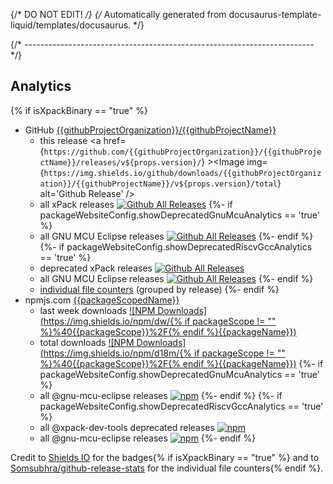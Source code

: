 {/* DO NOT EDIT! */}
{/* Automatically generated from docusaurus-template-liquid/templates/docusaurus. */}


{/* ------------------------------------------------------------------------ */}

## Analytics
{% if isXpackBinary == "true" %}
- GitHub [{{githubProjectOrganization}}/{{githubProjectName}}](https://github.com/{{githubProjectOrganization}}/{{githubProjectName}}/)
  - this release <a href={`https://github.com/{{githubProjectOrganization}}/{{githubProjectName}}/releases/v${props.version}/`} ><Image img={`https://img.shields.io/github/downloads/{{githubProjectOrganization}}/{{githubProjectName}}/v${props.version}/total`} alt='Github Release' /></a>
  - all xPack releases [![Github All Releases](https://img.shields.io/github/downloads/{{githubProjectOrganization}}/{{githubProjectName}}/total)](https://github.com/{{githubProjectOrganization}}/{{githubProjectName}}/releases)
{%- if packageWebsiteConfig.showDeprecatedGnuMcuAnalytics == 'true' %}
  - all GNU MCU Eclipse releases [![Github All Releases](https://img.shields.io/github/downloads/gnu-mcu-eclipse/arm-none-eabi-gcc/total)](https://github.com/gnu-mcu-eclipse/arm-none-eabi-gcc/releases)
{%- endif %}
{%- if packageWebsiteConfig.showDeprecatedRiscvGccAnalytics == 'true' %}
  - deprecated xPack releases [![Github All Releases](https://img.shields.io/github/downloads/xpack-dev-tools/riscv-none-embed-gcc-xpack/total)](https://github.com/xpack-dev-tools/riscv-none-embed-gcc-xpack/releases)
  - all GNU MCU Eclipse releases [![Github All Releases](https://img.shields.io/github/downloads/gnu-mcu-eclipse/riscv-none-gcc/total)](https://github.com/gnu-mcu-eclipse/riscv-none-gcc/releases)
{%- endif %}
  - [individual file counters](https://somsubhra.github.io/github-release-stats/?username={{githubProjectOrganization}}&repository={{githubProjectName}}) (grouped by release)
{%- endif %}
- npmjs.com [{{packageScopedName}}](https://www.npmjs.com/package/{{packageScopedName}})
  - last week downloads [![NPM Downloads](https://img.shields.io/npm/dw/{% if packageScope != "" %}%40{{packageScope}}%2F{% endif %}{{packageName}})](https://www.npmjs.com/package/{{packageScopedName}}/)
  - total downloads [![NPM Downloads](https://img.shields.io/npm/d18m/{% if packageScope != "" %}%40{{packageScope}}%2F{% endif %}{{packageName}})](https://www.npmjs.com/package/{{packageScopedName}}/)
{%- if packageWebsiteConfig.showDeprecatedGnuMcuAnalytics == 'true' %}
  - all @gnu-mcu-eclipse releases [![npm](https://img.shields.io/npm/dt/@gnu-mcu-eclipse/arm-none-eabi-gcc.svg)](https://www.npmjs.com/package/@gnu-mcu-eclipse/arm-none-eabi-gcc/)
{%- endif %}
{%- if packageWebsiteConfig.showDeprecatedRiscvGccAnalytics == 'true' %}
  - all @xpack-dev-tools deprecated releases [![npm](https://img.shields.io/npm/dt/@xpack-dev-tools/riscv-none-embed-gcc.svg)](https://www.npmjs.com/package/@xpack-dev-tools/riscv-none-embed-gcc/)
  - all @gnu-mcu-eclipse releases [![npm](https://img.shields.io/npm/dt/@gnu-mcu-eclipse/riscv-none-gcc.svg)](https://www.npmjs.com/package/@gnu-mcu-eclipse/riscv-none-gcc/)
{%- endif %}

Credit to [Shields IO](https://shields.io) for the badges{% if isXpackBinary == "true" %} and to
[Somsubhra/github-release-stats](https://github.com/Somsubhra/github-release-stats)
for the individual file counters{% endif %}.
